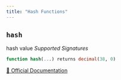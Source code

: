 ```yaml
---
title: "Hash Functions"
---
```



## `hash`

hash value
*Supported Signatures*
```sql
function hash(...) returns decimal(38, 0)
```
[🔗 Official Documentation](https://docs.snowflake.com/en/sql-reference/functions/hash)


